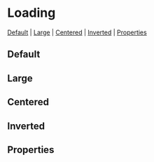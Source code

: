 
# Loading

[Default](#default) | [Large](#large) | [Centered](#size) | [Inverted](#inverted) | [Properties](#properties)

## Default

<Preview>
  <Story id="components-loading--default-loading" />
</Preview>

## Large

<Preview>
  <Story id="components-loading--large-loading" />
</Preview>

## Centered

<Preview>
  <Story id="components-loading--centered-loading" />
</Preview>

## Inverted

<Preview>
  <Story id="components-loading--inverted-loading" />
</Preview>

## Properties

<Props of={Loading} />
